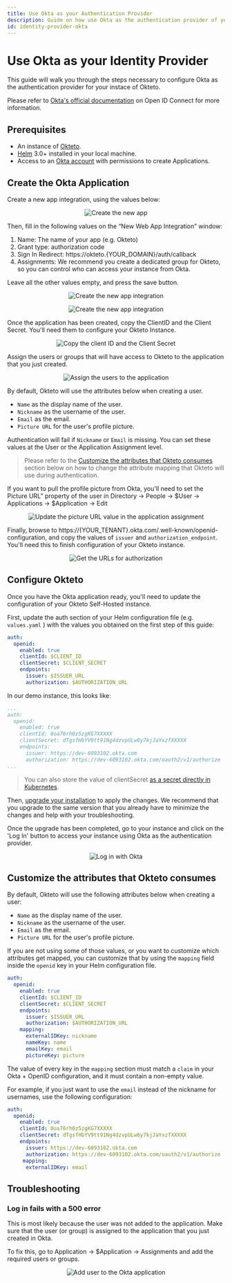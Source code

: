 ```yaml
---
title: Use Okta as your Authentication Provider
description: Guide on how use Okta as the authentication provider of your Okteto Self-hosted instance
id: identity-provider-okta
---
```



#  Use Okta as your Identity Provider<TiersList tiers="Self-Hosted" />

This guide will walk you through the steps necessary to configure Okta as the authentication provider for your instace of Okteto. 

Please refer to [Okta's official documentation](https://developer.okta.com/docs/concepts/oauth-openid/) on Open ID Connect for more information.

## Prerequisites

- An instance of [Okteto](https://okteto.com/docs/self-hosted/).
- [Helm](https://helm.sh/docs/intro/install/) 3.0+ installed in your local machine.
- Access to an [Okta account](https://www.okta.com) with permissions to create Applications.

## Create the Okta Application

Create a new app integration, using the values below:

<p align="center"><Image src="/docs/self-hosted/guides/okta/images/new-app.png" alt="Create the new app" /></p>

Then, fill in the following values on the “New Web App Integration” window:

1. Name: The name of your app (e.g. Okteto)
2. Grant type: authorization code
3. Sign In Redirect: https://okteto.{YOUR_DOMAIN}/auth/callback
4. Assignments:  We recommend you create a dedicated group for Okteto, so you can control who can access your instance from Okta.

Leave all the other values empty, and press the save button.

<p align="center"><Image src="/docs/self-hosted/guides/okta/images/new-web-app-integration.png" alt="Create the new app integration" /></p>

<p align="center"><Image src="/docs/self-hosted/guides/okta/images/new-web-app-integration-2.png" alt="Create the new app integration" /></p>

Once the application has been created, copy the ClientID and the Client Secret. You'll need them to configure your Okteto Instance. 

<p align="center"><Image src="/docs/self-hosted/guides/okta/images/secrets.png" alt="Copy the client ID and the Client Secret" /></p>

Assign the users or groups that will have access to Okteto to the application that you just created.

<p align="center"><Image src="/docs/self-hosted/guides/okta/images/assignment.png" alt="Assign the users to the application" /></p>

By default, Okteto will use the attributes below when creating a user. 

- `Name` as the display name of the user.
- `Nickname` as the username of the user.
- `Email` as the email.
- `Picture URL` for the user's profile picture.

Authentication will fail if `Nickname` or `Email` is missing. You can set these values at the User or the Application Assignment level. 

> Please refer to the [Customize the attributes that Okteto consumes](#customize-the-attributes-that-okteto-consumes) section below on how to change the attribute mapping that Okteto will use during authentication. 

If you want to pull the profile picture from Okta, you'll need to set the Picture URL” property of the user in Directory → People  → $User → Applications → $Application → Edit

<p align="center"><Image src="/docs/self-hosted/guides/okta/images/picture.png" alt="Update the picture URL value in the application assignment" /></p>

Finally, browse to https://{YOUR_TENANT}.okta.com/.well-known/openid-configuration, and copy the values of `issuer` and `authorization_endpoint`. You'll need this to finish configuration of your Okteto instance.


<p align="center"><Image src="/docs/self-hosted/guides/okta/images/well-known.png" alt="Get the URLs for authorization" /></p>

## Configure Okteto

Once you have the Okta application ready, you'll need to update the configuration of your Okteto Self-Hosted instance. 

First, update the auth section of your Helm configuration file (e.g. `values.yaml` ) with the values you obtained on the first step of this guide:

```yaml
auth:
  openid:
    enabled: true
    clientId: $CLIENT_ID
    clientSecret: $CLIENT_SECRET
    endpoints:
      issuer: $ISSUER_URL
      authorization: $AUTHORIZATION_URL
```

In our demo instance, this looks like: 

```yaml
...
auth:
  openid:
    enabled: true    
    clientId: 0oa76rh0z5zgKG7XXXXX
    clientSecret: dTgsfHbYV9tt91Ng4dzvpULw6y7kjJaYxzfXXXXX
    endpoints:
      issuer: https://dev-6093102.okta.com
      authorization: https://dev-6093102.okta.com/oauth2/v1/authorize
...
```

> You can also store the value of clientSecret [as a secret directly in Kubernetes](/docs/self-hosted/install/deployment/#cloud-provider-secret).

Then, [upgrade your installation](/docs/self-hosted/install/upgrade/) to apply the changes. We recommend that you upgrade to the same version that you already have to minimize the changes and help with your troubleshooting. 

Once the upgrade has been completed, go to your instance and click on the 'Log In' button to access your instance using Okta as the authentication provider.

<p align="center"><Image src="/docs/self-hosted/guides/okta/images/with-okta.png" alt="Log in with Okta" /></p>

## Customize the attributes that Okteto consumes

By default, Okteto will use the following attributes below when creating a user:

- `Name` as the display name of the user.
- `Nickname` as the username of the user.
- `Email` as the email.
- `Picture URL` for the user's profile picture.

If you are not using some of those values, or you want to customize which attributes get mapped, you can customize that by using the `mapping` field inside the `openid` key in your Helm configuration file.

```yaml
auth:
  openid:
    enabled: true
    clientId: $CLIENT_ID
    clientSecret: $CLIENT_SECRET
    endpoints:
      issuer: $ISSUER_URL
      authorization: $AUTHORIZATION_URL
    mapping:
      externalIDKey: nickname
      nameKey: name
      emailKey: email
      pictureKey: picture
```

The value of every key in the `mapping` section must match a `claim` in your Okta + OpenID configuration, and it must contain a non-empty value. 

For example, if you just want to use the `email` instead of the nickname for usernames, use the following configuration:

```yaml
auth:
  openid:
    enabled: true    
    clientId: 0oa76rh0z5zgKG7XXXXX
    clientSecret: dTgsfHbYV9tt91Ng4dzvpULw6y7kjJaYxzfXXXXX
    endpoints:
      issuer: https://dev-6093102.okta.com
      authorization: https://dev-6093102.okta.com/oauth2/v1/authorize
     mapping:
      externalIDKey: email
```

## Troubleshooting

### Log in fails with a 500 error

This is most likely because the user was not added to the application. Make sure that the user (or group) is assigned to the application that you just created in Okta.

To fix this, go to Application → $Application → Assignments and add the required users or groups.

<p align="center"><Image src="/docs/self-hosted/guides/okta/images/add-user.png" alt="Add user to the Okta application" /></p>